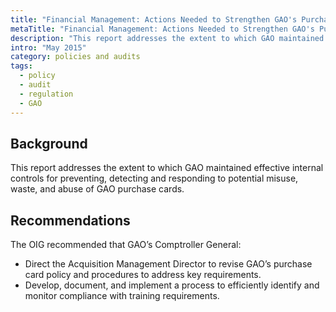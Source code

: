 ```yaml
---
title: "Financial Management: Actions Needed to Strengthen GAO's Purchase Card Program Controls"
metaTitle: "Financial Management: Actions Needed to Strengthen GAO's Purchase Card Program Controls"
description: "This report addresses the extent to which GAO maintained effective internal controls for preventing, detecting and responding to potential misuse, waste, and abuse of GAO purchase cards."
intro: "May 2015"
category: policies and audits
tags:
  - policy
  - audit
  - regulation
  - GAO
---
```



<LinkButton link="https://www.gao.gov/products/OIG-15-2" text="View full audit" />

## Background

This report addresses the extent to which GAO maintained effective internal controls for preventing, detecting and responding to potential misuse, waste, and abuse of GAO purchase cards.

## Recommendations

The OIG recommended that GAO’s Comptroller General:

- Direct the Acquisition Management Director to revise GAO’s purchase card policy and procedures to address key requirements.
- Develop, document, and implement a process to efficiently identify and monitor compliance with training requirements.
